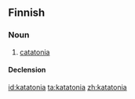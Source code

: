 ==Finnish==

===Noun===
{{fi-noun}}

# {{context|pathology|lang=fi}} [[catatonia]]

====Declension====
{{fi-decl-kulkija|katatoni}}

[[id:katatonia]]
[[ta:katatonia]]
[[zh:katatonia]]